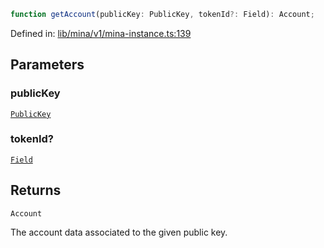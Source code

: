 ```ts
function getAccount(publicKey: PublicKey, tokenId?: Field): Account;
```

Defined in: [lib/mina/v1/mina-instance.ts:139](https://github.com/o1-labs/o1js/blob/fca908c243ee8e908efacaf73a882d48759e675a/src/lib/mina/v1/mina-instance.ts#L139)

## Parameters

### publicKey

[`PublicKey`](../../../../classes/PublicKey.mdx)

### tokenId?

[`Field`](../../../../classes/Field.mdx)

## Returns

`Account`

The account data associated to the given public key.
